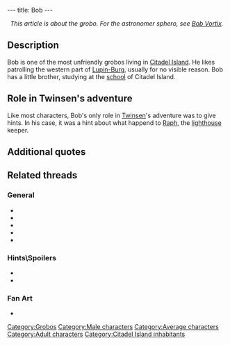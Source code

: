 ---
title: Bob
---

<center>''This article is about the grobo. For the astronomer sphero, see [[Bob Vortix]].''</center>

{{Character|
Name=Bob|
Image=Bob.gif|
Race=[[Grobo]]|
Gender=Male|
Size=Medium|
Age=Adult}}

{{Quote|
Quote=Nice to see you, Twinsen! this storm really chaps my hide. I just can't calm down...And you, don't forget that you can change your behavior.|
Character=Bob}}

==Description==
Bob is one of the most unfriendly grobos living in [[Citadel Island]]. He likes patrolling the western part of [[Lupin-Burg]], usually for no visible reason.
Bob has a little brother, studying at the [[school]] of Citadel Island.

==Role in Twinsen's adventure==
Like most characters, Bob's only role in [[Twinsen]]'s adventure was to give hints. In his case, it was a hint about what happend to [[Raph]], the [[lighthouse]] keeper.

==Additional quotes==
{{Quote|
Quote=Ah, he's disappeared?! Oh, well, I never really liked him! May the Tralü take him away<nowiki>!!</nowiki>|
Character=Bob}}
{{Quote|
Quote=So Twinsen, this li'l monster, coming soon?|
Character=Bob}}
{{Quote|
Quote=What's up with these Esmers? Couldn't they have stayed home?|
Character=Bob}}

==Related threads==
===General===
* {{thread|id=10820|title=What Is Bob Doing There?}}
* {{thread|id=7972|title=Families}}
* {{thread|id=6384|title=guess what?... A strange quote!!!}}
* {{thread|id=1928|title=Ever noticed?}}
* {{thread|id=155|title=Twinsun - a happy jolly place? I THINK NOT}}

===Hints\Spoilers===
* {{thread|id=10415|title=LBA 2 Goofs}}
* {{thread|id=97|title=Something about Bob...}}

===Fan Art===
* {{post|id=87488|title=Amazing! LBA3 planning! Wooo!}}

[[Category:Grobos]]
[[Category:Male characters]]
[[Category:Average characters]]
[[Category:Adult characters]]
[[Category:Citadel Island inhabitants]]